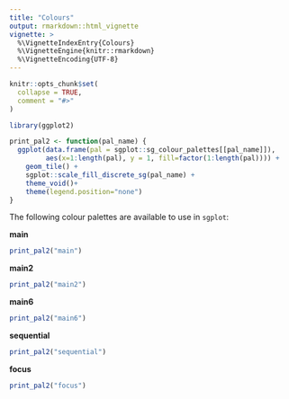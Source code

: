 ```yaml
---
title: "Colours"
output: rmarkdown::html_vignette
vignette: >
  %\VignetteIndexEntry{Colours}
  %\VignetteEngine{knitr::rmarkdown}
  %\VignetteEncoding{UTF-8}
---
```


```r
knitr::opts_chunk$set(
  collapse = TRUE,
  comment = "#>"
)

library(ggplot2)

print_pal2 <- function(pal_name) {
  ggplot(data.frame(pal = sgplot::sg_colour_palettes[[pal_name]]), 
         aes(x=1:length(pal), y = 1, fill=factor(1:length(pal)))) +
    geom_tile() +
    sgplot::scale_fill_discrete_sg(pal_name) +
    theme_void()+
    theme(legend.position="none") 
}

```

The following colour palettes are available to use in `sgplot`:

**main**

```r
print_pal2("main")
```

**main2**

```r
print_pal2("main2")
```

**main6**

```r
print_pal2("main6")
```

**sequential**

```r
print_pal2("sequential")
```

**focus**

```r
print_pal2("focus")
```
